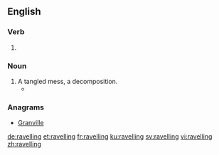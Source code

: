 ==English==

===Verb===
{{head|en|present participle}}

# {{present participle of|ravel|lang=en|nocat=1}}

===Noun===
{{en-noun}}

# A tangled mess, a decomposition.
#* {{quote-book|year=1913|author={{w|Joseph C. Lincoln}}|chapter=8
|title=[http://openlibrary.org/works/OL5535161W Mr. Pratt's Patients]
|passage=Afore we got to the shanty Colonel Applegate stuck his head out of the door. His temper had been getting raggeder all the time, and the sousing he got when he fell overboard had just about ripped what was left of it to '''ravellings'''.}}

===Anagrams===
* [[Granville#English|Granville]]

[[de:ravelling]]
[[et:ravelling]]
[[fr:ravelling]]
[[ku:ravelling]]
[[sv:ravelling]]
[[vi:ravelling]]
[[zh:ravelling]]